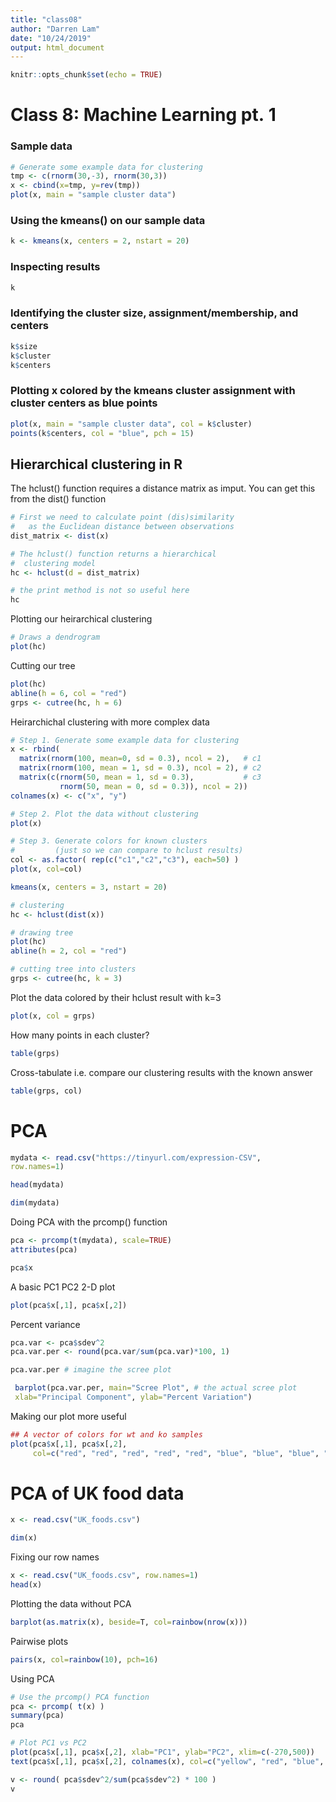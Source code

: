 ```yaml
---
title: "class08"
author: "Darren Lam"
date: "10/24/2019"
output: html_document
---
```


```r
knitr::opts_chunk$set(echo = TRUE)
```

# Class 8: Machine Learning pt. 1

### Sample data
```r
# Generate some example data for clustering
tmp <- c(rnorm(30,-3), rnorm(30,3))
x <- cbind(x=tmp, y=rev(tmp))
plot(x, main = "sample cluster data")
```

### Using the kmeans() on our sample data
```r
k <- kmeans(x, centers = 2, nstart = 20)
```

### Inspecting results
```r
k
```

### Identifying the cluster size, assignment/membership, and centers
```r
k$size
k$cluster
k$centers
```

### Plotting x colored by the kmeans cluster assignment with cluster centers as blue points
```r
plot(x, main = "sample cluster data", col = k$cluster)
points(k$centers, col = "blue", pch = 15)
```

## Hierarchical clustering in R
The hclust() function  requires a distance matrix as imput. You can get this from the dist() function
```r
# First we need to calculate point (dis)similarity
#   as the Euclidean distance between observations
dist_matrix <- dist(x)

# The hclust() function returns a hierarchical
#  clustering model
hc <- hclust(d = dist_matrix)

# the print method is not so useful here
hc
```

Plotting our heirarchical clustering
```r
# Draws a dendrogram
plot(hc)
```

Cutting our tree
```r
plot(hc)
abline(h = 6, col = "red")
grps <- cutree(hc, h = 6)
```

Heirarchichal clustering with more complex data
```r
# Step 1. Generate some example data for clustering
x <- rbind(
  matrix(rnorm(100, mean=0, sd = 0.3), ncol = 2),   # c1
  matrix(rnorm(100, mean = 1, sd = 0.3), ncol = 2), # c2
  matrix(c(rnorm(50, mean = 1, sd = 0.3),           # c3
           rnorm(50, mean = 0, sd = 0.3)), ncol = 2))
colnames(x) <- c("x", "y")

# Step 2. Plot the data without clustering
plot(x)

# Step 3. Generate colors for known clusters
#         (just so we can compare to hclust results)
col <- as.factor( rep(c("c1","c2","c3"), each=50) )
plot(x, col=col)
```

```r
kmeans(x, centers = 3, nstart = 20)
```

```r
# clustering
hc <- hclust(dist(x))

# drawing tree
plot(hc)
abline(h = 2, col = "red")

# cutting tree into clusters
grps <- cutree(hc, k = 3)

```

Plot the data colored by their hclust result with k=3
```r
plot(x, col = grps)
```

How many points in each cluster?
```r
table(grps)
```

Cross-tabulate i.e. compare our clustering results with the known answer
```r
table(grps, col)
```

# PCA

```r
mydata <- read.csv("https://tinyurl.com/expression-CSV",
row.names=1)

head(mydata)

dim(mydata)
```

Doing PCA with the prcomp() function
```r
pca <- prcomp(t(mydata), scale=TRUE)
attributes(pca)

pca$x
```

A basic PC1 PC2 2-D plot
```r
plot(pca$x[,1], pca$x[,2])
```

Percent variance
```r
pca.var <- pca$sdev^2
pca.var.per <- round(pca.var/sum(pca.var)*100, 1)

pca.var.per # imagine the scree plot

 barplot(pca.var.per, main="Scree Plot", # the actual scree plot
 xlab="Principal Component", ylab="Percent Variation")
```

Making our plot more useful
```r
## A vector of colors for wt and ko samples
plot(pca$x[,1], pca$x[,2], 
     col=c("red", "red", "red", "red", "red", "blue", "blue", "blue", "blue", "blue"))
```

# PCA of UK food data

```r
x <- read.csv("UK_foods.csv")

dim(x)
```

Fixing our row names
```r
x <- read.csv("UK_foods.csv", row.names=1)
head(x)
```

Plotting the data without PCA
```r
barplot(as.matrix(x), beside=T, col=rainbow(nrow(x)))
```

Pairwise plots
```r
pairs(x, col=rainbow(10), pch=16)
```

Using PCA
```r
# Use the prcomp() PCA function 
pca <- prcomp( t(x) )
summary(pca)
pca
```

```r
# Plot PC1 vs PC2
plot(pca$x[,1], pca$x[,2], xlab="PC1", ylab="PC2", xlim=c(-270,500))
text(pca$x[,1], pca$x[,2], colnames(x), col=c("yellow", "red", "blue", "green"))
```

```r
v <- round( pca$sdev^2/sum(pca$sdev^2) * 100 )
v
```

